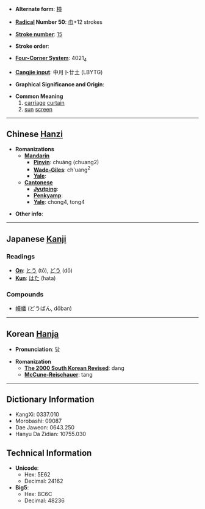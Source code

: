 * '''Alternate form''': [[橦]]

* '''[[Wiktionary:Chinese radical index| Radical]] Number 50''': [[Wiktionary:Chinese radical index 巾|巾]]+12 strokes

* '''[[Wiktionary:Chinese total strokes index|Stroke number]]''': [[Wiktionary:Chinese total strokes index 15|15]]

* '''Stroke order''': 

* '''[[Wiktionary:Chinese four corner index|Four-Corner System]]''': 4021<sub>4</sub>

* '''[[Wiktionary:Chinese Cangjie index|Cangjie input]]''': 中月卜廿土 (LBYTG)

* '''Graphical Significance and Origin''': 

* '''Common Meaning'''
*#[[carriage]] [[curtain]]
*# [[sun]] [[screen]]


----

== Chinese [[Hanzi]] ==

* '''Romanizations'''
** '''[[Mandarin]]'''
*** '''[[Pinyin]]''': chuáng (chuang2)
*** '''[[Wade-Giles]]''': ch'uang<sup>2</sup>
*** '''[[Yale]]''': 
** '''[[Cantonese]]'''
*** '''[[Jyutping]]''':
*** '''[[Penkyamp]]''': 
*** '''[[Yale]]''': chong4, tong4

* '''Other info''': 

----

== Japanese [[Kanji]] ==

===Readings===
* '''[[On]]''': [[とう]] (tō), [[どう]] (dō)
* '''[[Kun]]''': [[はた]] (hata)

===Compounds===
*[[幢幡]] (どうばん, dōban)

----

== Korean [[Hanja]] ==

* '''Pronunciation''': [[당]]

* '''Romanization'''
** '''[[The 2000 South Korean Revised Romanization|The 2000 South Korean Revised]]''': dang
** '''[[McCune-Reischauer]]''': tang

----

== Dictionary Information ==

* KangXi: 0337.010
* Morobashi: 09087
* Dae Jaweon: 0643.250
* Hanyu Da Zidian: 10755.030

== Technical Information ==

* '''Unicode''':
** Hex: 5E62
** Decimal: 24162
* '''Big5''':
** Hex: BC6C
** Decimal: 48236